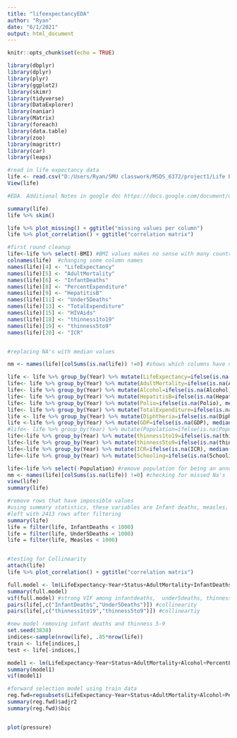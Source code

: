 ```yaml
---
title: "lifeexpectancyEDA"
author: "Ryan"
date: "6/1/2021"
output: html_document
---
```


```r
knitr::opts_chunk$set(echo = TRUE)
```



```r
library(dbplyr)
library(dplyr)
library(plyr)
library(ggplot2)
library(skimr)
library(tidyverse)
library(DataExplorer)
library(naniar)
library(Matrix)
library(foreach)
library(data.table)
library(zoo)
library(magrittr)
library(car)
library(leaps)

#read in life expectancy data
life <- read.csv("D:/Users/Ryan/SMU classwork/MSDS_6372/project1/Life Expectancy Data.csv",header=T,stringsAsFactors = TRUE)
View(life)

#EDA. Additional Notes in google doc https://docs.google.com/document/d/1K5F6ZVjMX41AtNkjwKb9fgZVyv4kvE68epR3JeLKyOo/edit

summary(life)
life %>% skim()

life %>% plot_missing() + ggtitle("missing values per column")
life %>% plot_correlation() + ggtitle("correlation matrix")

#first round cleanup
life<-life %>% select(-BMI) #BMI values makes no sense with many country averages above morbidly obesese
colnames(life)  #changing some column names
names(life)[4] <- "LifeExpectancy"
names(life)[5] <- "AdultMortality"
names(life)[6] <- "InfantDeaths"
names(life)[8] <- "PercentExpenditure"
names(life)[9] <- "HepatitisB"
names(life)[11] <- "Under5Deaths"
names(life)[13] <- "TotalExpenditure"
names(life)[15] <- "HIVAids"
names(life)[18] <- "thinness1to19"
names(life)[19] <- "thinness5to9"
names(life)[20] <- "ICR"


#replacing NA's with median values

nm <- names(life)[colSums(is.na(life)) !=0] #shows which columns have na values

life <- life %>% group_by(Year) %>% mutate(LifeExpectancy=ifelse(is.na(LifeExpectancy), median(LifeExpectancy,na.rm=T), LifeExpectancy))
life<- life %>% group_by(Year) %>% mutate(AdultMortality=ifelse(is.na(AdultMortality), median(AdultMortality,na.rm=T), AdultMortality))
life<- life %>% group_by(Year) %>% mutate(Alcohol=ifelse(is.na(Alcohol), median(Alcohol,na.rm=T), Alcohol))
life<- life %>% group_by(Year) %>% mutate(HepatitisB=ifelse(is.na(HepatitisB), median(HepatitisB,na.rm=T), HepatitisB))
life<- life %>% group_by(Year) %>% mutate(Polio=ifelse(is.na(Polio), median(Polio,na.rm=T), Polio))
life<- life %>% group_by(Year) %>% mutate(TotalExpenditure=ifelse(is.na(TotalExpenditure), median(TotalExpenditure,na.rm=T), TotalExpenditure))
life <- life %>% group_by(Year) %>% mutate(Diphtheria=ifelse(is.na(Diphtheria), median(Diphtheria,na.rm=T), Diphtheria))
life <-life %>% group_by(Year) %>% mutate(GDP=ifelse(is.na(GDP), median(GDP,na.rm=T), GDP))
#life<- life %>% group_by(Year) %>% mutate(Population=ifelse(is.na(Population), median(population,na.rm=T), Population))
life<-life %>% group_by(Year) %>% mutate(thinness1to19=ifelse(is.na(thinness1to19), median(thinness1to19,na.rm=T), thinness1to19))
life<-life %>% group_by(Year) %>% mutate(thinness5to9=ifelse(is.na(thinness5to9), median(thinness5to9,na.rm=T), thinness5to9))
life<-life %>% group_by(Year) %>% mutate(ICR=ifelse(is.na(ICR), median(ICR,na.rm=T), ICR))
life<-life %>% group_by(Year) %>% mutate(Schooling=ifelse(is.na(Schooling), median(Schooling,na.rm=T), Schooling))

life<-life %>% select(-Population) #remove population for being an annoyance and having over 600 missing values
nm <- names(life)[colSums(is.na(life)) !=0] #checking for missed Na's
view(life)
summary(life)

#remove rows that have impossible values
#using summary statistics, these variables are Infant deaths, measles, under-5 deaths
#left with 2413 rows after filtering
summary(life)
life = filter(life, InfantDeaths < 1000)
life = filter(life, Under5Deaths < 1000)
life = filter(life, Measles < 1000)


#testing for Collinearity
attach(life)
life %>% plot_correlation() + ggtitle("correlation matrix")

full.model <- lm(LifeExpectancy~Year+Status+AdultMortality+InfantDeaths+Alcohol+PercentExpenditure+HepatitisB+Measles+Under5Deaths+Polio+TotalExpenditure+Diphtheria+HIVAids+GDP+thinness1to19+thinness5to9+ICR+Schooling,data=life)
summary(full.model)
vif(full.model) #strong VIF among infantdeaths,  under5deaths, thinness1-19, thinness 5-9
pairs(life[,c("InfantDeaths","Under5Deaths")]) #collinearity 
pairs(life[,c("thinness1to19","thinness5to9")]) #collineartiy

#new model removing infant deaths and thinness 5-9
set.seed(3838)
indices<-sample(nrow(life), .85*nrow(life))
train <- life[indices,]
test <- life[-indices,]

model1 <- lm(LifeExpectancy~Year+Status+AdultMortality+Alcohol+PercentExpenditure+HepatitisB+Measles+Under5Deaths+Polio+TotalExpenditure+Diphtheria+HIVAids+GDP+thinness1to19+ICR+Schooling,data=life)
summary(model1)
vif(model1)

#forward selection model using train data
reg.fwd=regsubsets(LifeExpectancy~Year+Status+AdultMortality+Alcohol+PercentExpenditure+HepatitisB+Measles+Under5Deaths+Polio+TotalExpenditure+Diphtheria+HIVAids+GDP+thinness1to19+ICR+Schooling,data=train,method="forward",nvmax=20)
summary(reg.fwd)$adjr2
summary(reg.fwd)$bic



```



```r
plot(pressure)
```

